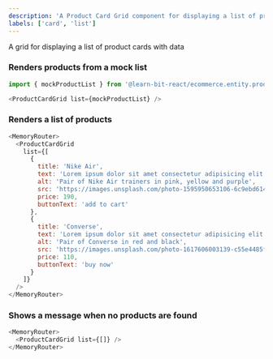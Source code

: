 ```yaml
---
description: 'A Product Card Grid component for displaying a list of product cards'
labels: ['card', 'list']
---
```


A grid for displaying a list of product cards with data

### Renders products from a mock list

```js
import { mockProductList } from '@learn-bit-react/ecommerce.entity.product';
```

```js
<ProductCardGrid list={mockProductList} />
```


### Renders a list of products

```js live
<MemoryRouter>
  <ProductCardGrid
    list={[
      {
        title: 'Nike Air',
        text: 'Lorem ipsum dolor sit amet consectetur adipisicing elit. Modi quos quidem sequi illum facere recusandae voluptatibus',
        alt: 'Pair of Nike Air trainers in pink, yellow and purple',
        src: 'https://images.unsplash.com/photo-1595950653106-6c9ebd614d3a?ixid=MnwxMjA3fDB8MHxzZWFyY2h8NDV8fHNuZWFrZXJ8ZW58MHx8MHx8&ixlib=rb-1.2.1&auto=format&fit=crop&w=800&q=60',
        price: 190,
        buttonText: 'add to cart'
      },
      {
        title: 'Converse',
        text: 'Lorem ipsum dolor sit amet consectetur adipisicing elit. Modi quos quidem sequi illum facere recusandae voluptatibus',
        alt: 'Pair of Converse in red and black',
        src: 'https://images.unsplash.com/photo-1617606003139-c55e4485f78a?ixid=MnwxMjA3fDB8MHxzZWFyY2h8NDd8fHNuZWFrZXJ8ZW58MHx8MHx8&ixlib=rb-1.2.1&auto=format&fit=crop&w=800&q=60',
        price: 110,
        buttonText: 'buy now'
      }
    ]}
  />
</MemoryRouter>
```

### Shows a message when no products are found

```js live
<MemoryRouter>
  <ProductCardGrid list={[]} />
</MemoryRouter>
```

